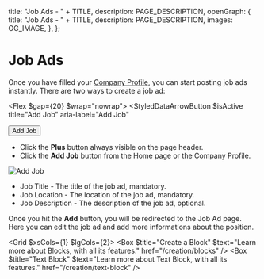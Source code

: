 
  title: "Job Ads - " + TITLE,
  description: PAGE_DESCRIPTION,
  openGraph: {
    title: "Job Ads - " + TITLE,
    description: PAGE_DESCRIPTION,
    images: OG_IMAGE,
  },
};

# Job Ads 
Once you have filled your [Company Profile](/company-profile), you can start posting job ads instantly. There are two ways to create a job ad:

<Flex $gap={20} $wrap="nowrap">
  <StyledDataArrowButton
    $isActive
    title="Add Job"
    aria-label="Add Job"
  >
   <StyledDataUserAvatar className="avatar">
      <Icon name="Plus" />
    </StyledDataUserAvatar>
  </StyledDataArrowButton>
  <Button $outline><Icon name="Plus" className="icon" />Add Job</Button>
</Flex>  

- Click the **Plus** button always visible on the page header.
- Click the **Add Job** button from the Home page or the Company Profile.

![Add Job](/4-job-ads/add-job.jpg)

- Job Title - The title of the job ad, mandatory.
- Job Location - The location of the job ad, mandatory.
- Job Description - The description of the job ad, optional.

Once you hit the **Add** button, you will be redirected to the Job Ad page. Here you can edit the job ad and add more informations about the position.

<Grid $xsCols={1} $lgCols={2}>
  <Box $title="Create a Block" $text="Learn more about Blocks, with all its features." href="/creation/blocks" />
  <Box $title="Text Block" $text="Learn more about Text Block, with all its features." href="/creation/text-block" />
</Grid>
